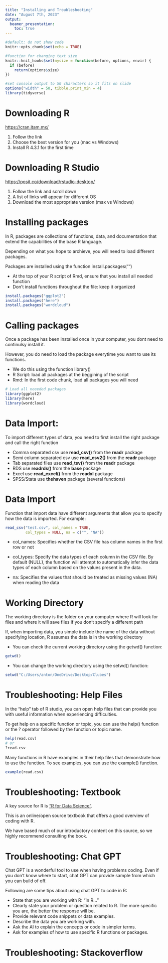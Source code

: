 ```yaml
---
title: "Installing and Troubleshooting"
date: "August 7th, 2023"
output: 
  beamer_presentation:
    toc: true
---
```

```r
#default: do not show code
knitr::opts_chunk$set(echo = TRUE)

#function for changing text size
knitr::knit_hooks$set(mysize = function(before, options, envir) {
  if (before) 
    return(options$size)
})

#set console output to 50 characters so it fits on slide
options("width" = 50, tibble.print_min = 4)
library(tidyverse)
```

# Downloading R 

[https://cran.itam.mx/](https://cran.itam.mx/)

1. Follow the link 
2. Choose the best version for you (mac vs Windows)
3. Install R 4.3.1 for the first time 

# Downloading R Studio 

[https://posit.co/download/rstudio-desktop/](https://posit.co/download/rstudio-desktop/)

1. Follow the link and scroll down 
2. A list of links will appear for different OS
3. Download the most appropriate version (max vs Windows)

# Installing packages 
In R, packages are collections of functions, data, and documentation that extend the capabilities of the base R language. 

Depending on what you hope to archieve, you will need to load different packages. 

Packages are installed using the function install.packages("")

* At the top of your R script of Rmd, ensure that you install all needed function 
* Don't install functions throughout the file: keep it organized 

```r
install.packages("ggplot2")
install.packages("here")
install.packages("wordcloud")
```


# Calling packages 
Once a package has been installed once in your computer, you dont need to continulsy install it. 

However, you do need to load the package everytime you want to use its functions. 

* We do this using the function library()
* R Script: load all packages at the beggining of the script 
* Rmd: In the first code chunk, load all packages you will need 

```r
# Load all neeeded packages 
library(ggplot2)
library(here)
library(wordcloud)
```
# Data Import: 
To import different types of data, you need to first install the right package and call the right function 

* Comma separated csv use **read_csv()** from the **readr** package
* Semi column separated csv use **read_csv2()** from the **readr** package
* Tab separated files use **read_tsv()** from the **readr** package
* RDS use **readrds()** from the **base** package
* Excel use **read_excel()** from the **readxl** package
* SPSS/Stata use **thehaven** package (several functions)

# Data Import 
Function that import data have different arguments that allow you to specify how the data is imported. For example: 

```r
read_csv("test.csv", col_names = TRUE, 
         col_types = NULL, na = c("", "NA"))
```

* col_names: Specifies whether the CSV file has column names in the first row or not


* col_types: Specify the data types of each column in the CSV file. By default (NULL), the function will attempt to automatically infer the data types of each column based on the values present in the data.


* na: Specifies the values that should be treated as missing values (NA) when reading the data

# Working Directory 
The working directory is the folder on your computer where R will look for files and where it will save files if you don't specify a different path

If, when importing data, you simple include the name of the data without specifying location, R assumes the data is in the working directory 

* You can check the current working directory using the getwd() function:
```r
getwd()
```

* You can change the working directory using the setwd() function:
```r
setwd("C:/Users/anton/OneDrive/Desktop/Clubes")
```


# Troubleshooting: Help Files 

In the "help" tab of R studio, you can open help files that can provide you with useful information when experiencing difficulties. 

To get help on a specific function or topic, you can use the help() function or the ? operator followed by the function or topic name.
```r
help(read.csv)
# or
?read.csv
```

Many functions in R have examples in their help files that demonstrate how to use the function. To see examples, you can use the example() function.
```r
example(read.csv)
```

# Troubleshooting: Textbook 

A key source for R is ["R for Data Science"](https://r4ds.had.co.nz/index.html). 


This is an online/open source textbook that offers a good overview of coding with R. 

We have based much of our introductory content on this source, so we highly recommend consulting the book. 

# Troubleshooting: Chat GPT

Chat GPT is a wonderful tool to use when having problems coding. Even if you don't know where to start, chat GPT can provide sample from which you can build of off. 

Following are some tips about using chat GPT to code in R: 

* State that you are working with R: "In R..." 
* Clearly state your problem or question related to R. The more specific you are, the better the response will be.
* Provide relevant code snippets or data examples.
* Describe the data you are working with. 
* Ask the AI to explain the concepts or code in simpler terms.
* Ask for examples of how to use specific R functions or packages.

# Troubleshooting: Stackoverflow 
